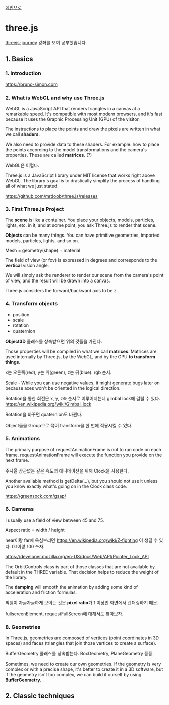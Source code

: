 
[메인으로](./)

# three.js

[threejs-journey](https://threejs-journey.com/) 강좌를 보며 공부했습니다.

## 1. Basics

### 1. Introduction

https://bruno-simon.com

### 2. What is WebGL and why use Three.js

WebGL is a JavaScript API that renders triangles in a canvas at a remarkable
speed. It's compatible with most modern browsers, and it's fast because it uses
the Graphic Processing Unit (GPU) of the visitor.

The instructions to place the points and draw the pixels are written in what we
call **shaders**.

We also need to provide data to these shaders. For example: how to place the
points according to the model transformations and the camera's properties. These
are called **matrices**. (?)

WebGL은 어렵다.

Three.js is a JavaScript library under MIT license that works right above WebGL.
The library's goal is to drastically simplify the process of handling all of
what we just stated.

https://github.com/mrdoob/three.js/releases

### 3. First Three.js Project

The **scene** is like a container. You place your objects, models, particles,
lights, etc. in it, and at some point, you ask Three.js to render that scene.

**Objects** can be many things. You can have primitive geometries, imported
models, particles, lights, and so on.

Mesh = geometry(shape) + material

The field of view (or fov) is expressed in degrees and corresponds to the
**vertical** vision angle.

We will simply ask the renderer to render our scene from the camera's point of
view, and the result will be drawn into a canvas.

Three.js considers the forward/backward axis to be z.

<ThreeJSHelper script={oneThree} />

### 4. Transform objects

- position
- scale
- rotation
- quaternion

**Object3D** 클래스를 상속받으면 위의 것들을 가진다.

Those properties will be compiled in what we call **matrices**. Matrices are
used internally by Three.js, by the WebGL, and by the GPU **to transform
things**.

x는 오른쪽(red), y는 위(green), z는 뒤(blue). rgb 순서.

Scale - While you can use negative values, it might generate bugs later on
because axes won't be oriented in the logical direction.

Rotation을 통한 회전은 x, y, z축 순서로 이루어지는데 gimbal lock에 걸릴 수 있다.
https://en.wikipedia.org/wiki/Gimbal_lock

Rotation을 바꾸면 quaternion도 바뀐다.

Object들을 Group으로 묶어 transform을 한 번에 적용시킬 수 있다.

### 5. Animations

The primary purpose of requestAnimationFrame is not to run code on each frame.
requestAnimationFrame will execute the function you provide on the next frame.

주사율 상관없는 같은 속도의 애니메이션을 위해 Clock을 사용한다.

Another available method is getDelta(...), but you should not use it unless you
know exactly what's going on in the Clock class code.

https://greensock.com/gsap/

### 6. Cameras

I usually use a field of view between 45 and 75.

Aspect ratio = width / height

near이랑 far에 욕심부리면 https://en.wikipedia.org/wiki/Z-fighting 이 생길 수
있다. 0.1이랑 100 쓰자.

https://developer.mozilla.org/en-US/docs/Web/API/Pointer_Lock_API

The OrbitControls class is part of those classes that are not available by
default in the THREE variable. That decision helps to reduce the weight of the
library.

The **damping** will smooth the animation by adding some kind of acceleration
and friction formulas.

픽셀이 자글자글하게 보이는 것은 **pixel ratio**가 1 이상인 화면에서 렌더링하기
때문.

fullscreenElement, requestFullScreen에 대해서도 찾아보자.

### 8. Geometries

In Three.js, geometries are composed of vertices (point coordinates in 3D
spaces) and faces (triangles that join those vertices to create a surface).

BufferGeometry 클래스를 상속받는다. BoxGeometry, PlaneGeometry 등등.

Sometimes, we need to create our own geometries. If the geometry is very complex
or with a precise shape, it's better to create it in a 3D software, but if the
geometry isn't too complex, we can build it ourself by using **BufferGeometry**.

## 2. Classic techniques
